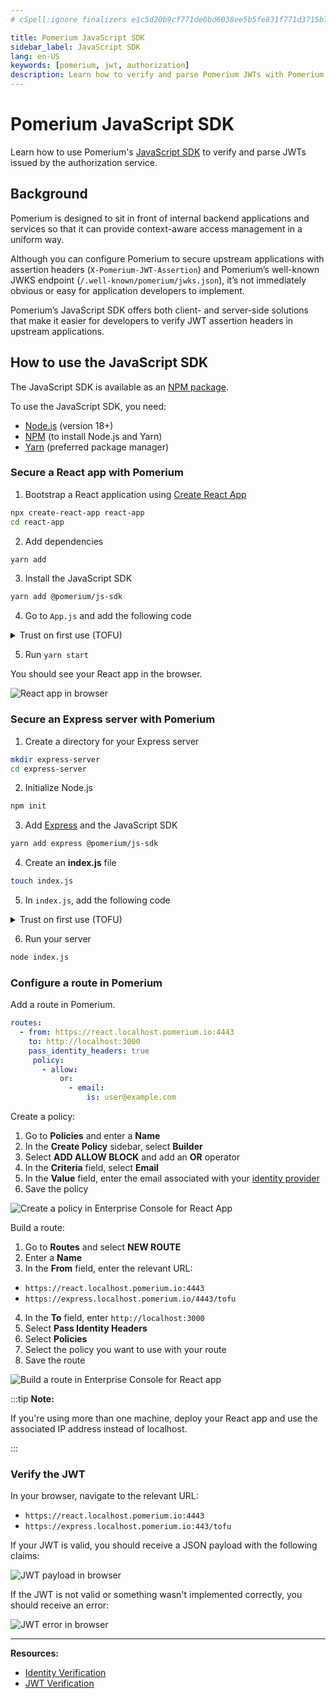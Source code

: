 ```yaml
---
# cSpell:ignore finalizers e1c5d20b9cf771de0bd6038ee5b5fe831f771d3715b72c2db921611ffca7242f cxprp jfWNKJkq3b5hrTz2JsrXCcvgJCPP7QSFgX1ZT9wapIQ j8I1I7eb0Imr2pvxRk13cK9ZjAA3VPrdUIHkAslX2e0

title: Pomerium JavaScript SDK
sidebar_label: JavaScript SDK
lang: en-US
keywords: [pomerium, jwt, authorization]
description: Learn how to verify and parse Pomerium JWTs with Pomerium's JavaScript SDK.
---
```



# Pomerium JavaScript SDK

Learn how to use Pomerium's [JavaScript SDK](https://github.com/pomerium/js-sdk) to verify and parse JWTs issued by the authorization service.

## Background

Pomerium is designed to sit in front of internal backend applications and services so that it can provide context-aware access management in a uniform way.

Although you can configure Pomerium to secure upstream applications with assertion headers (`X-Pomerium-JWT-Assertion`) and Pomerium’s well-known JWKS endpoint (`/.well-known/pomerium/jwks.json`), it’s not immediately obvious or easy for application developers to implement.

Pomerium’s JavaScript SDK offers both client- and server-side solutions that make it easier for developers to verify JWT assertion headers in upstream applications.

## How to use the JavaScript SDK

The JavaScript SDK is available as an [NPM package](https://www.npmjs.com/package/@pomerium/js-sdk).

To use the JavaScript SDK, you need:

- [Node.js](https://nodejs.org/en/download/) (version 18+)
- [NPM](https://www.npmjs.com/) (to install Node.js and Yarn)
- [Yarn](https://classic.yarnpkg.com/lang/en/docs/install/#mac-stable) (preferred package manager)

<Tabs>
<TabItem value="React app" label="React app">

### Secure a React app with Pomerium

1. Bootstrap a React application using [Create React App](https://reactjs.org/docs/create-a-new-react-app.html#create-react-app)

```bash
npx create-react-app react-app
cd react-app
```

2. Add dependencies

```bash
yarn add
```

3. Install the JavaScript SDK

```bash
yarn add @pomerium/js-sdk
```

4. Go to `App.js` and add the following code

<ReactApp />

<details>
  <summary>Trust on first use (TOFU)</summary>
  <div>

The `issuer` and `audience` parameters are optional. If you don’t define them, `PomeriumVerifier` applies `firstUse` by default to the JWT provided by the identity provider. `PomeriumVerifier` verifies subsequent requests with these claims.

If you define the `issuer` and `audience` parameters, `PomeriumVerifier` verifies their values against the claims provided by the identity provider.

The `issuer` is your **authenticate service URL** without the prefixed protocol (for example, `authenticate.corp.example`). The `audience` is the URL of the upstream application without the prefixed protocol (for example, `httpbin.corp.example.com`).

  </div>
</details>

5. Run `yarn start`

You should see your React app in the browser.

![React app in browser](img/js-sdk/js-sdk-react-app-browser.png)

</TabItem>
<TabItem value="Express server" label="Express server">

### Secure an Express server with Pomerium

1. Create a directory for your Express server

```bash
mkdir express-server
cd express-server
```

2. Initialize Node.js

```bash
npm init
```

3. Add [Express](https://expressjs.com/) and the JavaScript SDK

```bash
yarn add express @pomerium/js-sdk
```

4. Create an **index.js** file

```bash
touch index.js
```

5. In `index.js`, add the following code

<ExpressServer />

<details>
  <summary>Trust on first use (TOFU)</summary>
  <div>

The `issuer` and `audience` parameters are optional. If you don’t define them, `PomeriumVerifier` applies `firstUse` by default to the JWT provided by the identity provider. `PomeriumVerifier` verifies subsequent requests with these claims.

If you define the `issuer` and `audience` parameters, `PomeriumVerifier` verifies their values against the claims provided by the identity provider.

The `issuer` is your **authenticate service URL** without the prefixed protocol (for example, `authenticate.corp.example`). The `audience` is the URL of the upstream application without the prefixed protocol (for example, `httpbin.corp.example.com`).

  </div>
</details>

6. Run your server

```bash
node index.js
```

</TabItem>

</Tabs>

### Configure a route in Pomerium

Add a route in Pomerium.

<Tabs>

<TabItem value="Core" label="Core">

```yaml title="pomerium core"
routes:
  - from: https://react.localhost.pomerium.io:4443
    to: http://localhost:3000
    pass_identity_headers: true
     policy:
       - allow:
           or:
             - email:
                 is: user@example.com
```

</TabItem>
<TabItem value="Enterprise" label="Enterprise">

Create a policy:

1. Go to **Policies** and enter a **Name**
2. In the **Create Policy** sidebar, select **Builder**
3. Select **ADD ALLOW BLOCK** and add an **OR** operator
4. In the **Criteria** field, select **Email**
5. In the **Value** field, enter the email associated with your [identity provider](/docs/identity-providers)
6. Save the policy

![Create a policy in Enterprise Console for React App](img/js-sdk/js-sdk-enterprise-policy.png)

Build a route:

1. Go to **Routes** and select **NEW ROUTE**
2. Enter a **Name**
3. In the **From** field, enter the relevant URL:

- `https://react.localhost.pomerium.io:4443`
- `https://express.localhost.pomerium.io/4443/tofu`

4. In the **To** field, enter `http://localhost:3000`
5. Select **Pass Identity Headers**
6. Select **Policies**
7. Select the policy you want to use with your route
8. Save the route

![Build a route in Enterprise Console for React app](img/js-sdk/js-sdk-enterprise-route.png)

</TabItem>

</Tabs>

:::tip **Note:**

If you're using more than one machine, deploy your React app and use the associated IP address instead of localhost.

:::

### Verify the JWT

In your browser, navigate to the relevant URL:

- `https://react.localhost.pomerium.io:4443`
- `https://express.localhost.pomerium.io:443/tofu`

If your JWT is valid, you should receive a JSON payload with the following claims:

![JWT payload in browser](img/js-sdk/js-sdk-jwt-payload.png)

If the JWT is not valid or something wasn't implemented correctly, you should receive an error:

![JWT error in browser](img/js-sdk/js-sdk-jwt-error.png)

---

**Resources:**

- [Identity Verification](/docs/capabilities/getting-users-identity)
- [JWT Verification](/docs/guides/jwt-verification)
